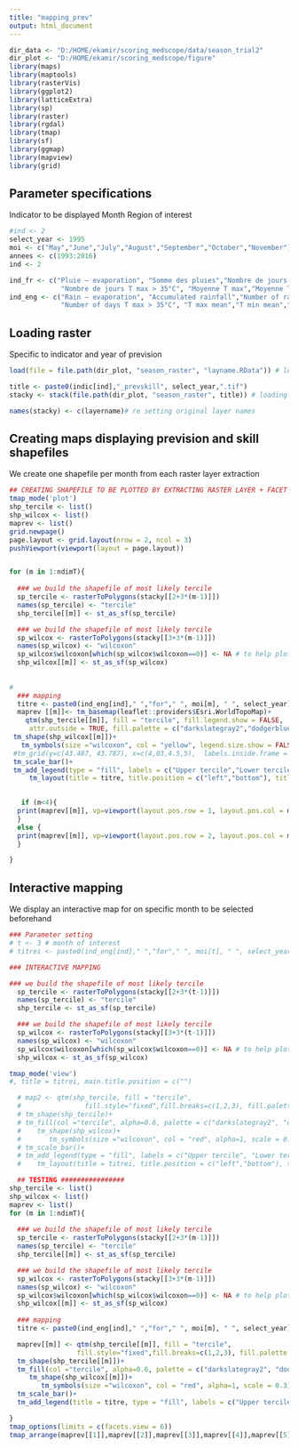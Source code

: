```yaml
---
title: "mapping_prev"
output: html_document
---
```


```r
dir_data <- "D:/HOME/ekamir/scoring_medscope/data/season_trial2" 
dir_plot <- "D:/HOME/ekamir/scoring_medscope/figure" 
library(maps)
library(maptools)
library(rasterVis)
library(ggplot2)
library(latticeExtra)
library(sp)
library(raster)
library(rgdal)
library(tmap)
library(sf)
library(ggmap)
library(mapview)
library(grid)
```
## Parameter specifications

Indicator to be displayed
Month
Region of interest

```r
#ind <- 2
select_year <- 1995
moi <- c("May","June","July","August","September","October","November")
annees <- c(1993:2016)
ind <- 2

ind_fr <- c("Pluie – evaporation", "Somme des pluies","Nombre de jours de pluie","Nombre de jours T max > 25°C", 
             "Nombre de jours T max > 35°C", "Moyenne T max","Moyenne T min","Moyenne T moy")
ind_eng <- c("Rain – evaporation", "Accumulated rainfall","Number of rainy days","Number of days T max > 25°C", 
             "Number of days T max > 35°C", "T max mean","T min mean","T mean mean")

```
## Loading raster

Specific to indicator and year of prevision

```r
load(file = file.path(dir_plot, "season_raster", "layname.RData")) # loading stack layer names before writeraster changed them

title <- paste0(indic[ind],"_prevskill", select_year,".tif")
stacky <- stack(file.path(dir_plot, "season_raster", title)) # loading stack file

names(stacky) <- c(layername)# re setting original layer names
```
## Creating maps displaying prevision and skill shapefiles

We create one shapefile per month from each raster layer extraction

```r

## CREATING SHAPEFILE TO BE PLOTTED BY EXTRACTING RASTER LAYER + FACET DISPLAYING 
tmap_mode('plot')
shp_tercile <- list()
shp_wilcox <- list()
maprev <- list()
grid.newpage()
page.layout <- grid.layout(nrow = 2, ncol = 3)
pushViewport(viewport(layout = page.layout))


for (m in 1:ndimT){
 
  ### we build the shapefile of most likely tercile 
  sp_tercile <- rasterToPolygons(stacky[[2+3*(m-1)]]) 
  names(sp_tercile) <- "tercile"
  shp_tercile[[m]] <- st_as_sf(sp_tercile)

  ### we build the shapefile of most likely tercile 
  sp_wilcox <- rasterToPolygons(stacky[[3+3*(m-1)]])
  names(sp_wilcox) <- "wilcoxon"
  sp_wilcox$wilcoxon[which(sp_wilcox$wilcoxon==0)] <- NA # to help plotting only high confidence dots
  shp_wilcox[[m]] <- st_as_sf(sp_wilcox)
  
   
#    
  ### mapping
  titre <- paste0(ind_eng[ind]," ","for"," ", moi[m], " ", select_year)
  maprev [[m]]<- tm_basemap(leaflet::providers$Esri.WorldTopoMap)+ 
    qtm(shp_tercile[[m]], fill = "tercile", fill.legend.show = FALSE,
     attr.outside = TRUE, fill.palette = c("darkslategray2","dodgerblue3"), fill.style="fixed",fill.breaks=c(1,2,3),borders = NULL)+
 tm_shape(shp_wilcox[[m]])+
   tm_symbols(size ="wilcoxon", col = "yellow", legend.size.show = FALSE, scale = 0.1)+
 #tm_grid(y=c(43.487, 43.787), x=c(4,03,4.5,5),  labels.inside.frame = TRUE, alpha = 0, labels.rot = c(0,90))+
 tm_scale_bar()+
 tm_add_legend(type = "fill", labels = c("Upper tercile","Lower tercile"), col = c("dodgerblue3","darkslategray2"), alpha = 0.5)+
     tm_layout(title = titre, title.position = c("left","bottom"), title.size = 0.5)
    

   if (m<4){
  print(maprev[[m]], vp=viewport(layout.pos.row = 1, layout.pos.col = m))
  }
  else {
  print(maprev[[m]], vp=viewport(layout.pos.row = 2, layout.pos.col = m-3))
  }

}


```
## Interactive mapping

We display an interactive map for on specific month to be selected beforehand

```r

### Parameter setting
# t <- 3 # month of interest
# titrei <- paste0(ind_eng[ind]," ","for"," ", moi[t], " ", select_year)

### INTERACTIVE MAPPING

### we build the shapefile of most likely tercile 
  sp_tercile <- rasterToPolygons(stacky[[2+3*(t-1)]]) 
  names(sp_tercile) <- "tercile"
  shp_tercile <- st_as_sf(sp_tercile)

  ### we build the shapefile of most likely tercile 
  sp_wilcox <- rasterToPolygons(stacky[[3+3*(t-1)]])
  names(sp_wilcox) <- "wilcoxon"
  sp_wilcox$wilcoxon[which(sp_wilcox$wilcoxon==0)] <- NA # to help plotting only high confidence dots
  shp_wilcox <- st_as_sf(sp_wilcox)

tmap_mode('view')
#, title = titrei, main.title.position = c("")

  # map2 <- qtm(shp_tercile, fill = "tercile",
  #                fill.style="fixed",fill.breaks=c(1,2,3), fill.palette = c("darkslategray2", "dodgerblue3"), borders = NULL, fill.alpha=0, fill.legend.show = FALSE)+  
  # tm_shape(shp_tercile)+
  # tm_fill(col ="tercile", alpha=0.6, palette = c("darkslategray2", "dodgerblue3"), legend.show = FALSE)+
  #    tm_shape(shp_wilcox)+
  #       tm_symbols(size ="wilcoxon", col = "red", alpha=1, scale = 0.3)+
  # tm_scale_bar()+
  # tm_add_legend(type = "fill", labels = c("Upper tercile", "Lower tercile"), col = c("dodgerblue3","darkslategray2"))+
  #    tm_layout(title = titrei, title.position = c("left","bottom"), title.size = 0.5)

  ## TESTING ################
shp_tercile <- list()
shp_wilcox <- list()
maprev <- list()
for (m in 1:ndimT){
 
  ### we build the shapefile of most likely tercile 
  sp_tercile <- rasterToPolygons(stacky[[2+3*(m-1)]]) 
  names(sp_tercile) <- "tercile"
  shp_tercile[[m]] <- st_as_sf(sp_tercile)

  ### we build the shapefile of most likely tercile 
  sp_wilcox <- rasterToPolygons(stacky[[3+3*(m-1)]])
  names(sp_wilcox) <- "wilcoxon"
  sp_wilcox$wilcoxon[which(sp_wilcox$wilcoxon==0)] <- NA # to help plotting only high confidence dots
  shp_wilcox[[m]] <- st_as_sf(sp_wilcox)
  
  ### mapping
  titre <- paste0(ind_eng[ind]," ","for"," ", moi[m], " ", select_year)

  maprev[[m]] <- qtm(shp_tercile[[m]], fill = "tercile",
                 fill.style="fixed",fill.breaks=c(1,2,3), fill.palette = c("darkslategray2", "dodgerblue3"), borders = NULL, fill.alpha=0, fill.legend.show = FALSE)+  
  tm_shape(shp_tercile[[m]])+
  tm_fill(col ="tercile", alpha=0.6, palette = c("darkslategray2", "dodgerblue3"), legend.show = FALSE)+
     tm_shape(shp_wilcox[[m]])+
        tm_symbols(size ="wilcoxon", col = "red", alpha=1, scale = 0.3)+
  tm_scale_bar()+
  tm_add_legend(title = titre, type = "fill", labels = c("Upper tercile", "Lower tercile"), col = c("dodgerblue3","darkslategray2"))

}
tmap_options(limits = c(facets.view = 6))
tmap_arrange(maprev[[1]],maprev[[2]],maprev[[3]],maprev[[4]],maprev[[5]],maprev[[6]])
 
```
